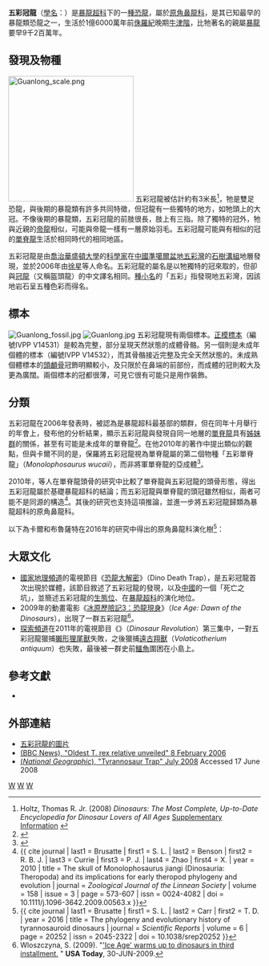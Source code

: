 {{Otheruses|subject=於[[準噶爾盆地|準噶爾盆地]]發現的[[獸腳類|獸腳類]][[恐龍|恐龍]]|other=發現自[[北美洲|北美洲]]的[[鴨嘴龍類|鴨嘴龍類]]|冠龍}}
{{Automatic Taxobox
| taxon = Guanlong
| fossil_range = [[侏羅紀|侏羅紀]]晚期, {{fossil_range|160}}
| image = Guanlong wucaii head.jpg
| authority = [[徐星_(古生物學家)|Xu]] ''et al.'', 2006
| type_species = '''五彩冠龍<br />''Guanlong wucaii'''''
| type_species_authority = 
Xu ''et al.'', 2006
}}
'''五彩冠龍'''（[[學名|學名]]：''{{lang|la|Guanlong wucaii}}''）是[[暴龍超科|暴龍超科]]下的一[[種|種]][[恐龍|恐龍]]，屬於[[原角鼻龍科|原角鼻龍科]]，是其已知最早的暴龍類恐龍之一，生活於1億6000萬年前[[侏羅紀|侏羅紀]]晚期[[牛津階|牛津階]]，比牠著名的親屬[[暴龍|暴龍]]要早9千2百萬年。

==發現及物種==
[[Image:Guanlong_scale.png|250px]]
五彩冠龍被估計約有3米長<ref name="Holtz2008">Holtz, Thomas R. Jr. (2008) ''Dinosaurs: The Most Complete, Up-to-Date Encyclopedia for Dinosaur Lovers of All Ages'' [http://www.geol.umd.edu/~tholtz/dinoappendix/DinoappendixSummer2008.pdf Supplementary Information] {{Wayback|url=http://www.geol.umd.edu/~tholtz/dinoappendix/DinoappendixSummer2008.pdf |date=20110615201329 }}</ref>，牠是雙足恐龍，與後期的暴龍類有許多共同特徵，但冠龍有一些獨特的地方，如牠頭上的大冠。不像後期的暴龍類，五彩冠龍的前肢很長，肢上有三指。除了獨特的冠外，牠與近親的[[帝龍|帝龍]]相似，可能與帝龍一樣有一層原始羽毛。五彩冠龍可能與有相似的冠的[[單脊龍|單脊龍]]生活於相同時代的相同地區。

五彩冠龍是由[[喬治華盛頓大學|喬治華盛頓大學]]的[[科學家|科學家]]在[[中國|中國]][[準噶爾盆地|準噶爾盆地]][[五彩灣|五彩灣]]的[[石樹溝組|石樹溝組]]地層發現，並於2006年由[[徐星|徐星]]等人命名。五彩冠龍的屬名是以牠獨特的冠來取的，但卻與[[冠龍|冠龍]]（又稱盔頭龍）的中文譯名相同。[[種小名|種小名]]的「五彩」指發現地五彩灣，因該地岩石呈五種色彩而得名。

== 標本 ==
[[Image:Guanlong_fossil.jpg|thumb]] 
[[File:Guanlong.jpg|thumb]] 
五彩冠龍現有兩個標本。[[正模標本|正模標本]]（編號IVPP V14531）是較為完整，部分呈現天然狀態的成體骨骼。另一個則是未成年個體的標本（編號IVPP V14532），而其骨骼接近完整及完全天然狀態的。未成熟個體標本的[[頭顱骨|頭顱骨]]冠飾明顯較小，及只限於在鼻端的前部份，而成體的冠則較大及更為廣闊。兩個標本的冠都很薄，可見它很有可能只是用作裝飾。

==分類==
五彩冠龍在2006年發表時，被認為是暴龍超科最基部的類群，但在同年十月舉行的{{le|古脊椎動物學會|Society of Vertebrate Paleontology}}年會上，{{le|湯瑪斯·卡爾|Thomas Carr (paleontologist)}}發布他的分析結果，顯示五彩冠龍與發現自同一地層的[[單脊龍|單脊龍]]具有[[姊妹群|姊妹群]]的關係，甚至有可能是未成年的單脊龍<ref>{{cite journal | last1 = Carr | first1 = T. | year = 2006 | title = Is ''Guanlong'' a tyrannosauroid or a subadult ''Monolophosaurus''? | journal = ''Journal of Vertebrate Paleontology'' | volume = 26 | issue = 3 | page = 48A | issn = 0272-4634 | doi = 10.1080/02724634.2006.10010069 | url = https://docentes.fct.unl.pt/sites/default/files/omateus/files/castanhinha__mateus_2006_svp_26_abst.pdf | access-date = 2020-12-28 | archive-date = 2021-07-25 | archive-url = https://web.archive.org/web/20210725105953/https://docentes.fct.unl.pt/sites/default/files/omateus/files/castanhinha__mateus_2006_svp_26_abst.pdf | dead-url = no }}</ref>。{{le|葛瑞格利·保羅|Gregory S. Paul}}在他2010年的著作中提出類似的觀點，但與卡爾不同的是，保羅將五彩冠龍視為單脊龍屬的第二個物種「五彩單脊龍」（''Monolophosaurus wucaii''），而非將軍單脊龍的亞成體<ref name=Paul2010>{{cite book | author = Paul, G. S. | title = ''The Princeton Field Guide to Dinosaurs'' | url = https://archive.org/details/princetonfieldgu00paul_514 | publisher = Princeton University Press | isbn = 978-0-691-13720-9 | year = 2010 | page = [https://archive.org/details/princetonfieldgu00paul_514/page/n93 93]-94 }}</ref>。

2010年，{{le|史蒂芬·布魯薩特|Stephen L. Brusatte}}等人在單脊龍頭骨的研究中比較了單脊龍與五彩冠龍的頭骨形態，得出五彩冠龍屬於基礎暴龍超科的結論；而五彩冠龍與單脊龍的頭冠雖然相似，兩者可能不是同源的構造<ref>{{ cite journal | last1 = Brusatte | first1 = S. L. | last2 = Benson | first2 = R. B. J. | last3 = Currie | first3 = P. J. | last4 = Zhao | first4 = X. | year = 2010 | title = The skull of Monolophosaurus jiangi (Dinosauria: Theropoda) and its implications for early theropod phylogeny and evolution | journal = ''Zoological Journal of the Linnean Society'' | volume = 158 | issue = 3 | page = 573-607 | issn = 0024-4082 | doi = 10.1111/j.1096-3642.2009.00563.x }}</ref>。其後的研究也支持這項推論，並進一步將五彩冠龍歸類為暴龍超科的原角鼻龍科。

以下為卡爾和布魯薩特在2016年的研究中得出的原角鼻龍科演化樹<ref>{{ cite journal | last1 = Brusatte | first1 = S. L. | last2 = Carr | first2 = T. D. | year = 2016 | title = The phylogeny and evolutionary history of tyrannosauroid dinosaurs | journal = ''Scientific Reports'' | volume = 6 | page = 20252 | issn = 2045-2322 | doi = 10.1038/srep20252 }}</ref>：
{{clade| style=font-size:100%; line-height:100%
|label1=[[原角鼻龍科|原角鼻龍科]]
|1={{clade
   |1='''五彩冠龍'''
   |2={{clade
      |1=[[原角鼻龍屬|原角鼻龍屬]]
      |2={{clade
         |1=[[哈卡斯龍屬|哈卡斯龍屬]]
         |2={{clade
            |1=[[羽暴龍屬|羽暴龍屬]]
            |2=[[中國暴龍屬|中國暴龍屬]] }} }} }} }} }}

== 大眾文化 ==
* [[國家地理頻道|國家地理頻道]]的電視節目《[[恐龍大解密|恐龍大解密]]》（Dino Death Trap），是五彩冠龍首次出現於媒體，該節目敘述了五彩冠龍的發現，以及[[中國|中國]]的一個「死亡之坑」，並簡述五彩冠龍的[[生態位|生態位]]、在[[暴龍超科|暴龍超科]]的演化地位。
* 2009年的動畫電影《[[冰原歷險記3：恐龍現身|冰原歷險記3：恐龍現身]]》（''Ice Age: Dawn of the Dinosaurs''），出現了一群五彩冠龍<ref name=usatoday>Wloszczyna, S. (2009). "[http://www.usatoday.com/life/movies/news/2009-06-29-ice-age-dinosaurs_N.htm 'Ice Age' warms up to dinosaurs in third installment.] {{Wayback|url=http://www.usatoday.com/life/movies/news/2009-06-29-ice-age-dinosaurs_N.htm |date=20120625121047 }}" '''USA Today''', 30-JUN-2009.</ref>。
*[[探索頻道|探索頻道]]在2011年的電視節目《{{link-en|恐龍王朝|Dinosaur Revolution}}》（''Dinosaur Revolution''）第三集中，一對五彩冠龍獵捕[[獺形狸尾獸|獺形狸尾獸]]失敗，之後獵捕[[遠古翔獸|遠古翔獸]]（''Volaticotherium antiquum''）也失敗，最後被一群史前[[鱷魚|鱷魚]]圍困在小島上。

== 參考文獻 ==
{{reflist}}
* {{cite journal | author = Xu X., Clark, J.M., Forster, C. A., Norell, M.A., Erickson, G.M., Eberth, D.A., Jia, C., and Zhao, Q. | year = 2006 | title = A basal tyrannosauroid dinosaur from the Late Jurassic of China | journal = Nature | volume = 439 | pages = 715-718}}

== 外部連結 ==
* [http://news.mongabay.com/2006/0208-t_rex.html 五彩冠龍的圖片]{{Wayback|url=http://news.mongabay.com/2006/0208-t_rex.html |date=20140724061330 }}
* [http://news.bbc.co.uk/2/hi/science/nature/4692962.stm (BBC News), "Oldest T. rex relative unveiled" 8 February 2006]{{Wayback|url=http://news.bbc.co.uk/2/hi/science/nature/4692962.stm |date=20200820051946 }}
* [http://ngm.nationalgeographic.com/2008/07/tyrannosaur-trap/gwin-text (''National Geographic''), "Tyrannosaur Trap" July 2008]{{Wayback|url=http://ngm.nationalgeographic.com/2008/07/tyrannosaur-trap/gwin-text |date=20180402060917 }} Accessed 17 June 2008

{{獸腳亞目|C.}}
{{Taxonbar|from=Q131121}}

[[Category:暴龍超科|W]]
[[Category:亞洲恐龍|W]]
[[Category:侏羅紀恐龍|W]]